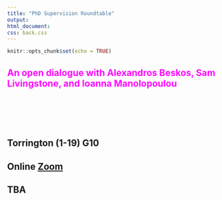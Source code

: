 ```yaml
---
title: "PhD Supervision Roundtable"
output: 
html_document:
css: back.css
---
```


```r
knitr::opts_chunk$set(echo = TRUE)
```





##  <span style="color:magenta">An open dialogue  with Alexandros Beskos, Sam Livingstone, and Ioanna Manolopoulou</span>

<br>
<br>
<br>
<br>


## Torrington (1-19) G10
## Online [Zoom](https://ucl.zoom.us/my/terrysoo)
## TBA


